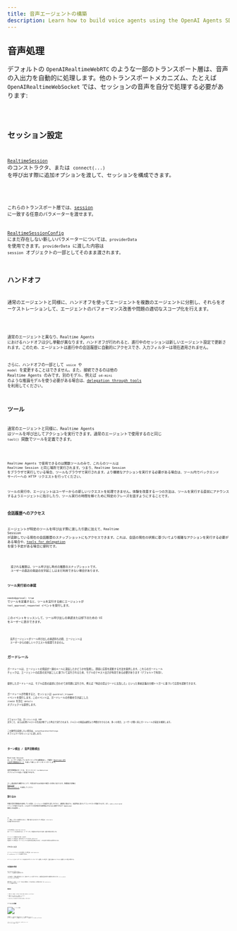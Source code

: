 ```yaml
---
title: 音声エージェントの構築
description: Learn how to build voice agents using the OpenAI Agents SDK, what features are available, how to architecture your application, and more.
---
```



## 音声処理

デフォルトの `OpenAIRealtimeWebRTC` のような一部のトランスポート層は、音声の入出力を自動的に処理します。他のトランスポートメカニズム、たとえば `OpenAIRealtimeWebSocket` では、セッションの音声を自分で処理する必要があります:

<Code lang="typescript" code={handleAudioExample} />

## セッション設定

[`RealtimeSession`](/openai-agents-js/openai/agents-realtime/classes/realtimesession/) のコンストラクタ、または `connect(...)` を呼び出す際に追加オプションを渡して、セッションを構成できます。

<Code lang="typescript" code={configureSessionExample} />

これらのトランスポート層では、[session](https://platform.openai.com/docs/api-reference/realtime-client-events/session/update) に一致する任意のパラメーターを渡せます。

[RealtimeSessionConfig](/openai-agents-js/openai/agents-realtime/type-aliases/realtimesessionconfig/) にまだ存在しない新しいパラメーターについては、`providerData` を使用できます。`providerData` に渡した内容は `session` オブジェクトの一部としてそのまま渡されます。

## ハンドオフ

通常のエージェントと同様に、ハンドオフを使ってエージェントを複数のエージェントに分割し、それらをオーケストレーションして、エージェントのパフォーマンス改善や問題の適切なスコープ化を行えます。

<Code lang="typescript" code={multiAgentsExample} />

通常のエージェントと異なり、Realtime Agents におけるハンドオフは少し挙動が異なります。ハンドオフが行われると、進行中のセッションは新しいエージェント設定で更新されます。このため、エージェントは進行中の会話履歴に自動的にアクセスでき、入力フィルターは現在適用されません。

さらに、ハンドオフの一部として `voice` や `model` を変更することはできません。また、接続できるのは他の Realtime Agents のみです。別のモデル、例えば `o4-mini` のような推論モデルを使う必要がある場合は、[delegation through tools](#delegation-through-tools) を利用してください。

## ツール

通常のエージェントと同様に、Realtime Agents はツールを呼び出してアクションを実行できます。通常のエージェントで使用するのと同じ `tool()` 関数でツールを定義できます。

<Code lang="typescript" code={defineToolExample} />

Realtime Agents で使用できるのは関数ツールのみで、これらのツールは Realtime Session と同じ場所で実行されます。つまり、Realtime Session をブラウザで実行している場合、ツールもブラウザで実行されます。より機微なアクションを実行する必要がある場合は、ツール内でバックエンド サーバーへの HTTP リクエストを行ってください。

ツールの実行中、エージェントはユーザーからの新しいリクエストを処理できません。体験を改善する一つの方法は、ツールを実行する直前にアナウンスするようエージェントに指示したり、ツール実行の時間を稼ぐために特定のフレーズを話すようにすることです。

### 会話履歴へのアクセス

エージェントが特定のツールを呼び出す際に渡した引数に加えて、Realtime Session が追跡している現在の会話履歴のスナップショットにもアクセスできます。これは、会話の現在の状態に基づいてより複雑なアクションを実行する必要がある場合や、[tools for delegation](#delegation-through-tools) を使う予定がある場合に便利です。

<Code lang="typescript" code={toolHistoryExample} />

<Aside type="note">
  渡される履歴は、ツール呼び出し時点の履歴のスナップショットです。
  ユーザーの直近の発話の文字起こしはまだ利用できない場合があります。
</Aside>

### ツール実行前の承認

`needsApproval: true` でツールを定義すると、ツールを実行する前にエージェントが `tool_approval_requested` イベントを発行します。

このイベントをリッスンして、ツール呼び出しの承認または却下のための UI をユーザーに表示できます。

<Code lang="typescript" code={toolApprovalEventExample} />

<Aside type="note">
  音声エージェントがツール呼び出しの承認待ちの間、エージェントは
  ユーザーからの新しいリクエストを処理できません。
</Aside>

## ガードレール

ガードレールは、エージェントの発話が一連のルールに違反したかどうかを監視し、即座に応答を遮断する方法を提供します。これらのガードレール チェックは、エージェントの応答の文字起こしに基づいて実行されるため、モデルのテキスト出力が有効である必要があります（デフォルトで有効）。

提供したガードレールは、モデル応答の返却に合わせて非同期に実行され、例えば「特定の禁止ワードに言及した」といった事前定義の分類トリガーに基づいて応答を遮断できます。

ガードレールが作動すると、セッションは `guardrail_tripped` イベントを発行します。このイベントは、ガードレールの作動を引き起こした `itemId` を含む `details` オブジェクトも提供します。

<Code lang="typescript" code={guardrailsExample} />

デフォルトでは、ガードレールは 100 文字ごと、または応答テキストの生成が終了した時点で実行されます。テキストの発話は通常より時間がかかるため、多くの場合、ユーザーが聞く前にガードレールが違反を検知します。

この動作を変更したい場合は、`outputGuardrailSettings` オブジェクトをセッションに渡します。

<Code lang="typescript" code={guardrailSettingsExample} />

## ターン検出 / 音声活動検出

Realtime Session は、ユーザーが話しているタイミングを自動検出し、内蔵の [Realtime API の音声活動検出モード](https://platform.openai.com/docs/guides/realtime-vad) を使って新しいターンをトリガーします。

音声活動検出モードは、セッションに `turnDetection` オブジェクトを渡して変更できます。

<Code lang="typescript" code={turnDetectionExample} />

ターン検出設定を調整することで、不要な割り込みの較正や無音への対処に役立ちます。各種設定の詳細は [Realtime API ドキュメント](https://platform.openai.com/docs/guides/realtime-vad) を参照してください

## 割り込み

内蔵の音声活動検出を使用している場合、エージェントの発話中に話しかけると、自動的に検出され、発話内容に基づいてコンテキストが更新されます。また、`audio_interrupted` イベントが発行されます。これはすべての音声再生を即時停止するために使用できます（WebSocket 接続にのみ適用）。

<Code lang="typescript" code={audioInterruptedExample} />

UI に「停止」ボタンを提供するなど、手動で割り込みを行いたい場合は、`interrupt()` を手動で呼び出せます:

<Code lang="typescript" code={sessionInterruptExample} />

いずれの場合も、Realtime Session はエージェントの生成の割り込み、ユーザーに対して発話済みの内容の切り詰め、履歴の更新を処理します。

エージェントに接続するために WebRTC を使用している場合は、音声出力もクリアされます。WebSocket を使用している場合は、キューに入っている音声の再生を停止するなど、これを自分で処理する必要があります。

## テキスト入力

エージェントにテキスト入力を送信したい場合は、`RealtimeSession` の `sendMessage` メソッドを使用できます。

エージェントとのインターフェースを両方のモダリティでユーザーに提供したい場合や、会話に追加のコンテキストを提供したい場合に便利です。

<Code lang="typescript" code={sendMessageExample} />

## 会話履歴の管理

`RealtimeSession` は `history` プロパティで会話履歴を自動管理します:

これを使用して、顧客に履歴を表示したり、追加のアクションを実行できます。この履歴は会話の進行中に継続的に変化するため、`history_updated` イベントをリッスンできます。

履歴を修正したい場合（メッセージを完全に削除する、または文字起こしを更新するなど）は、`updateHistory` メソッドを使用できます。

<Code lang="typescript" code={updateHistoryExample} />

### 制限事項

1. 現時点では、関数ツール呼び出しを後から更新・変更することはできません
2. 履歴のテキスト出力には、文字起こしとテキスト モダリティが有効である必要があります
3. 割り込みにより切り詰められた応答には文字起こしがありません

## ツールによる委譲

![ツールによる委譲](https://cdn.openai.com/API/docs/diagram-speech-to-speech-agent-tools.png)

会話履歴とツール呼び出しを組み合わせることで、会話を別のバックエンド エージェントに委譲して、より複雑なアクションを実行し、その結果をユーザーに返すことができます。

<Code lang="typescript" code={delegationAgentExample} />

以下のコードは サーバー 上で実行されます。この例では Next.js の server actions を使用しています。

<Code lang="typescript" code={serverAgentExample} />
